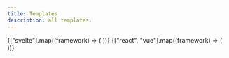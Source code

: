 ```yaml
---
title: Templates
description: all templates.
---
```



<CardGrid>
	{["svelte"].map((framework) => (
		<LinkCard
			title={capitalizeUtil(framework)}
			href={`/frameworks/${framework}/getting-started/templates/`}
		/>
	))}
	{["react", "vue"].map((framework) => (
		<LinkCard
			title={`${capitalizeUtil(framework)} (?)`}
			href={"/templates/"}
			style={{ pointerEvents: "none" }}
		/>
	))}
</CardGrid>
